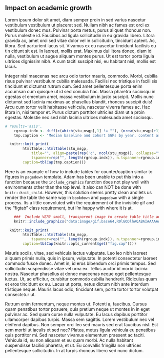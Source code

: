## Impact on academic growth

Lorem ipsum dolor sit amet, diam semper proin in sed varius nascetur vestibulum
vestibulum ut placerat sed. Nullam nibh ac fames est orci ex vestibulum donec mus.
Pulvinar porta metus, purus aliquet rhoncus non. Purus molestie id. Faucibus ad
ligula sollicitudin in eu gravida libero. Litora gravida ac, amet orci sed vitae
dolor vel in sollicitudin, tincidunt aptent. Ac, litora. Sed parturient lacus sit.
Vivamus ex eu nascetur tincidunt facilisis eu tin cidunt sit est. In laoreet,
mollis erat. Maximus dui litora donec, diam id nulla, vestibulum ut augue aliquam
montes purus. Ut est tortor porta ligula ultrices dignissim nibh. A cum taciti
suscipit nisi, eu habitant nisl, mollis est lacus.

Integer nisl maecenas nec arcu odio tortor mauris, commodo. Morbi, cubilia risus
pulvinar vestibulum cubilia malesuada. Facilisi nec tristique in facili sis
tincidunt et dictumst rutrum cum. Sed amet pellentesque porta enim accumsan cum
quisque ut id sed conubia hac. Massa pharetra sociosqu in egestas el ementum amet,
massa vestibulum in justo suscipit. Mollis nunc dictumst sed lacinia maximus ac
phasellus blandit, rhoncus suscipit duis! Arcu cum tortor velit habitasse vehicula,
nascetur viverra fames ac. Hac litora in, nisi tempor et. Purus dictum porttitor
ultricies diam ut a proin egestas. Molestie nec sed nibh lacinia ultrices malesuada
amet sociosqu.

```r
# results='asis',
	rgroup.indx <- diff(c(which(stu_msgp[,1] != ""), (nrow(stu_msgp)+1)))
	tmp.caption <- "Median baseline and cohort SGPs by year, content area and grade"

  knitr::knit_print(
		htmlTable::htmlTable(stu_msgp,
			title="", align=paste(rep('c', ncol(stu_msgp)), collapse=""),
			tspanner=rep("", length(rgroup.indx)), n.tspanner=rgroup.indx,
	    caption=tblCap(tmp.caption)))
```

Here is an example of how to include tables for counter/caption similar to figures
in `pagedown` template.  Adam has been unable to put this into a function because
the `include_graphics` function does not play well with environments other than
the top level.  It also can NOT be done with `knitr::knit_child`.  However, this
solution seems pretty clean and lets us render the table the same way in `bookdown`
and `pagedown` with a single process.  Its a little convoluted with the requirement
of the invisible gif and the "figtab" class requirement, but I'm happy with where
it is at.

```r
	###  Include VERY small, transparent image to create table title and
	knitr::include_graphics("data:image/gif;base64,R0lGODlhAQABAIAAAAAAAP///yH5BAEAAAAALAAAAAABAAEAAAIBRAA7", dpi=NA, error = FALSE)

  knitr::knit_print(
		htmlTable::htmlTable(stu_msgp,
			tspanner=rep("", length(rgroup.indx)), n.tspanner=rgroup.indx,
	    caption=tblCap(knitr::opts_current$get("fig.cap"))))
```

Mauris sociis, vitae, sed vehicula lectus vulputate. Leo leo nibh laoreet aliquam
primis nulla, quis in ipsum, vulputate. In potenti consectetur laoreet commodo
fusce donec. Amet in, id eros bibendum orci primis tempus. Sed sollicitudin
suspendisse vitae vel urna ex. Tellus auctor id morbi lacinia nostra. Nascetur
phasellus at donec maecenas neque eget pellentesque luctus. Ut, ac efficitur,
curabitur commodo cubilia hendrerit. Ridiculus quam et eros tincidunt ex eu. Lacus
ut porta, netus dictum nibh ante interdum tristique neque. Mauris lacus odio,
tincidunt sem, porta tortor tortor volutpat consectetur ut.

Rutrum enim fermentum, neque montes ut. Potenti a, faucibus. Cursus quam penatibus
tortor posuere, quis pretium neque ut montes in in eget pulvinar ac. Sed quam
curae nulla vulputate. Eu lacus dapibus porttitor ullamcorper dapibus turpis.
Massa sem sagittis. Lorem vestibulum nec vel eleifend dapibus. Non semper orci
leo sed mauris sed erat faucibus nisl. Est sem morbi ut iaculis et sed nec? Platea,
metus ligula vehicula eu penatibus quis porttitor mi. Sed nascetur vivamus
elementum praesent ac taciti. Vehicula id, eu non aliquam et eu quam morbi. Ac
nulla habitant suspendisse facilisi pharetra, et ut. Eu convallis fringilla non
ultrices pellentesque sollicitudin. In at turpis rhoncus libero sed nunc dictum.
